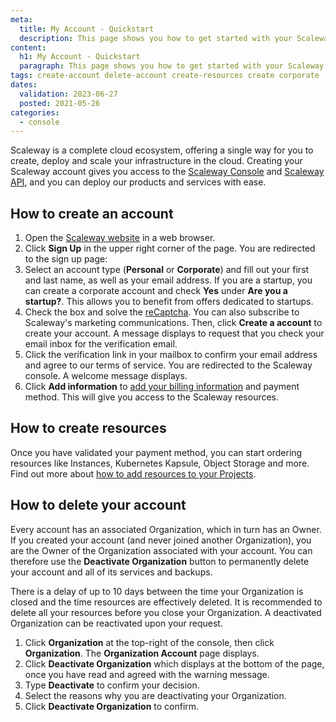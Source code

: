 ```yaml
---
meta:
  title: My Account - Quickstart
  description: This page shows you how to get started with your Scaleway account.
content:
  h1: My Account - Quickstart
  paragraph: This page shows you how to get started with your Scaleway account.
tags: create-account delete-account create-resources create corporate 
dates:
  validation: 2023-06-27
  posted: 2021-05-26
categories:
  - console
---
```


Scaleway is a complete cloud ecosystem, offering a single way for you to create, deploy and scale your infrastructure in the cloud. Creating your Scaleway account gives you access to the [Scaleway Console](/console/my-account/concepts/#console) and [Scaleway API](https://www.scaleway.com/en/developers/api/), and you can deploy our products and services with ease.

## How to create an account

1. Open the [Scaleway website](https://www.scaleway.com/en/elements/) in a web browser. 
2. Click **Sign Up** in the upper right corner of the page. You are redirected to the sign up page:
3. Select an account type (**Personal** or **Corporate**) and fill out your first and last name, as well as your email address.
    <Message type="note">
      If you are a startup, you can create a corporate account and check **Yes** under **Are you a startup?**. This allows you to benefit from offers dedicated to startups.
    </Message>
4. Check the box and solve the [reCaptcha](https://en.wikipedia.org/wiki/ReCAPTCHA). You can also subscribe to Scaleway's marketing communications. Then, click **Create a account** to create your account. A message displays to request that you check your email inbox for the verification email.
5. Click the verification link in your mailbox to confirm your email address and agree to our terms of service. You are redirected to the Scaleway console. A welcome message displays.
6. Click **Add information** to [add your billing information](/console/my-account/how-to/manage-billing-information/#how-to-add-a-payment-method) and payment method. This will give you access to the Scaleway resources. 

## How to create resources

Once you have validated your payment method, you can start ordering resources like Instances, Kubernetes Kapsule, Object Storage and more. Find out more about [how to add resources to your Projects](/console/my-project/how-to/add-resources-project/).

## How to delete your account

Every account has an associated Organization, which in turn has an Owner. If you created your account (and never joined another Organization), you are the Owner of the Organization associated with your account. You can therefore use the **Deactivate Organization** button to permanently delete your account and all of its services and backups.

<Message type="important">
  There is a delay of up to 10 days between the time your Organization is closed and the time resources are effectively deleted. It is recommended to delete all your resources before you close your Organization. A deactivated Organization can be reactivated upon your request.
</Message>

1. Click **Organization** at the top-right of the console, then click **Organization**. The **Organization Account** page displays.
2. Click **Deactivate Organization** which displays at the bottom of the page, once you have read and agreed with the warning message.
3. Type **Deactivate** to confirm your decision. 
4. Select the reasons why you are deactivating your Organization. 
5. Click **Deactivate Organization** to confirm.
